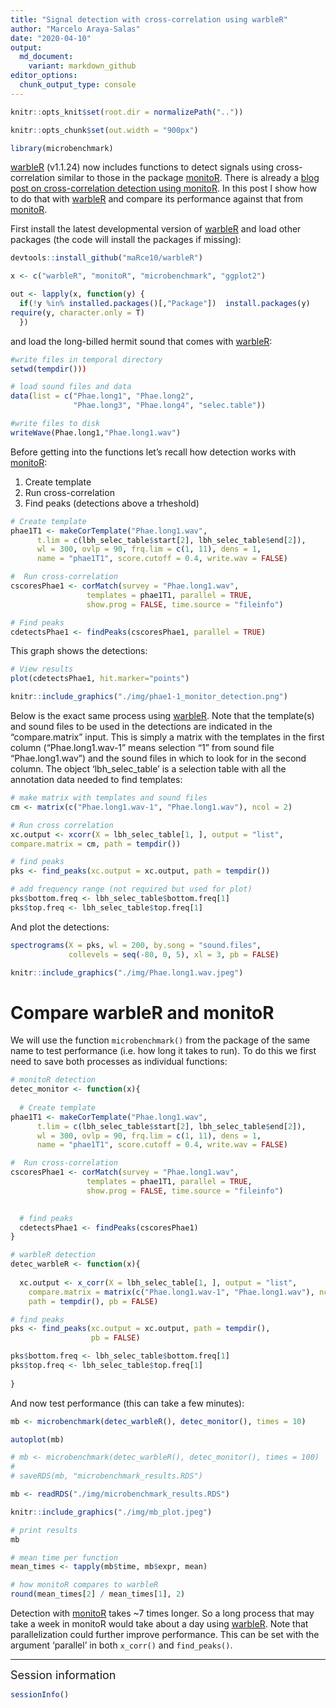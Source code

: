 ```yaml
---
title: "Signal detection with cross-correlation using warbleR"
author: "Marcelo Araya-Salas"
date: "2020-04-10"
output: 
  md_document:
    variant: markdown_github
editor_options: 
  chunk_output_type: console
---
```


```r

knitr::opts_knit$set(root.dir = normalizePath("..")) 

knitr::opts_chunk$set(out.width = "900px")

library(microbenchmark)
```

[warbleR](https://cran.r-project.org/package=warbleR) (v1.1.24) now includes functions to detect signals using cross-correlation similar to those in the package [monitoR](https://cran.r-project.org/package=monitoR). There is already a [blog post on cross-correlation detection using monitoR](https://marce10.github.io/2016/12/15/Detecting_signals_with_monitoR.html). In this post I show how to do that with [warbleR](https://cran.r-project.org/package=warbleR) and compare its performance against that from  [monitoR](https://cran.r-project.org/package=monitoR).

First install the latest developmental version of [warbleR](https://cran.r-project.org/package=warbleR) and load other packages (the code will install the packages if missing):

```r

devtools::install_github("maRce10/warbleR")

x <- c("warbleR", "monitoR", "microbenchmark", "ggplot2")

out <- lapply(x, function(y) {
  if(!y %in% installed.packages()[,"Package"])  install.packages(y)
require(y, character.only = T)
  })
```

and  load the long-billed hermit sound that comes with [warbleR](https://cran.r-project.org/package=warbleR):

```r

#write files in temporal directory
setwd(tempdir()))

# load sound files and data
data(list = c("Phae.long1", "Phae.long2", 
              "Phae.long3", "Phae.long4", "selec.table"))

#write files to disk
writeWave(Phae.long1,"Phae.long1.wav")

```

Before getting into the functions let's recall how detection works with [monitoR](https://cran.r-project.org/package=monitoR):

1. Create template
1. Run cross-correlation
1. Find peaks (detections above a trheshold)

```r

# Create template
phae1T1 <- makeCorTemplate("Phae.long1.wav", 
      t.lim = c(lbh_selec_table$start[2], lbh_selec_table$end[2]), 
      wl = 300, ovlp = 90, frq.lim = c(1, 11), dens = 1, 
      name = "phae1T1", score.cutoff = 0.4, write.wav = FALSE)

#  Run cross-correlation
cscoresPhae1 <- corMatch(survey = "Phae.long1.wav",
                 templates = phae1T1, parallel = TRUE, 
                 show.prog = FALSE, time.source = "fileinfo")

# Find peaks
cdetectsPhae1 <- findPeaks(cscoresPhae1, parallel = TRUE)

```

This graph shows the detections:

```r

# View results
plot(cdetectsPhae1, hit.marker="points")

```

```r

knitr::include_graphics("./img/phae1-1_monitor_detection.png")

```

Below is the exact same process using [warbleR](https://cran.r-project.org/package=warbleR). Note that the template(s) and sound files to be used in the detections are indicated in the "compare.matrix" input. This is simply a matrix
with the templates in the first column ("Phae.long1.wav-1" means selection "1" from sound file "Phae.long1.wav") and the sound files in which to look for in the second column. The object 'lbh_selec_table' is a selection table with all the annotation data needed to find templates:

```r

# make matrix with templates and sound files
cm <- matrix(c("Phae.long1.wav-1", "Phae.long1.wav"), ncol = 2)

# Run cross correlation
xc.output <- xcorr(X = lbh_selec_table[1, ], output = "list", 
compare.matrix = cm, path = tempdir())

# find peaks
pks <- find_peaks(xc.output = xc.output, path = tempdir())

# add frequency range (not required but used for plot)
pks$bottom.freq <- lbh_selec_table$bottom.freq[1]
pks$top.freq <- lbh_selec_table$top.freq[1]

```

And plot the detections:

```r

spectrograms(X = pks, wl = 200, by.song = "sound.files",
             collevels = seq(-80, 0, 5), xl = 3, pb = FALSE)


```

```r

knitr::include_graphics("./img/Phae.long1.wav.jpeg")

```


# Compare warbleR and monitoR

We will use the function `microbenchmark()` from the package of the same name to test performance (i.e. how long it takes to run). To do this we first need to save both processes as individual functions:

```r

# monitoR detection
detec_monitor <- function(x){
 
  # Create template
phae1T1 <- makeCorTemplate("Phae.long1.wav", 
      t.lim = c(lbh_selec_table$start[2], lbh_selec_table$end[2]), 
      wl = 300, ovlp = 90, frq.lim = c(1, 11), dens = 1, 
      name = "phae1T1", score.cutoff = 0.4, write.wav = FALSE)

#  Run cross-correlation
cscoresPhae1 <- corMatch(survey = "Phae.long1.wav",
                 templates = phae1T1, parallel = TRUE, 
                 show.prog = FALSE, time.source = "fileinfo")

  
  # find peaks
  cdetectsPhae1 <- findPeaks(cscoresPhae1)
}

# warbleR detection
detec_warbleR <- function(x){
 
  xc.output <- x_corr(X = lbh_selec_table[1, ], output = "list",
    compare.matrix = matrix(c("Phae.long1.wav-1", "Phae.long1.wav"), ncol = 2), 
    path = tempdir(), pb = FALSE)

# find peaks
pks <- find_peaks(xc.output = xc.output, path = tempdir(), 
                  pb = FALSE)

pks$bottom.freq <- lbh_selec_table$bottom.freq[1]
pks$top.freq <- lbh_selec_table$top.freq[1]
  
}

```


And now test performance (this can take a few minutes):

```r

mb <- microbenchmark(detec_warbleR(), detec_monitor(), times = 10)

autoplot(mb)

```

```r

# mb <- microbenchmark(detec_warbleR(), detec_monitor(), times = 100)
# 
# saveRDS(mb, "microbenchmark_results.RDS")

mb <- readRDS("./img/microbenchmark_results.RDS")

```


```r

knitr::include_graphics("./img/mb_plot.jpeg")

```

```r

# print results
mb

# mean time per function
mean_times <- tapply(mb$time, mb$expr, mean)

# how monitoR compares to warbleR
round(mean_times[2] / mean_times[1], 2)

```

Detection with [monitoR](https://cran.r-project.org/package=monitoR) takes ~7 times longer. So a long process that may take a week in monitoR would take about a day using [warbleR](https://cran.r-project.org/package=warbleR). Note that parallelization could further improve performance. This can be set with the argument 'parallel' in both `x_corr()` and `find_peaks()`.

---

<font size="4">Session information</font>

```r

sessionInfo()

```
